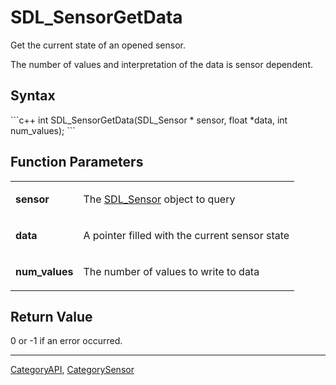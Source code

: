 
= SDL_SensorGetData =
Get the current state of an opened sensor.

The number of values and interpretation of the data is sensor dependent.


== Syntax ==
```c++
int SDL_SensorGetData(SDL_Sensor * sensor, float *data, int num_values);
```

== Function Parameters ==
{|
|'''sensor'''
|The [[SDL_Sensor]] object to query
|-
|'''data'''
|A pointer filled with the current sensor state
|-
|'''num_values'''
|The number of values to write to data
|}

== Return Value ==
0 or -1 if an error occurred.

----
[[CategoryAPI]], [[CategorySensor]]
